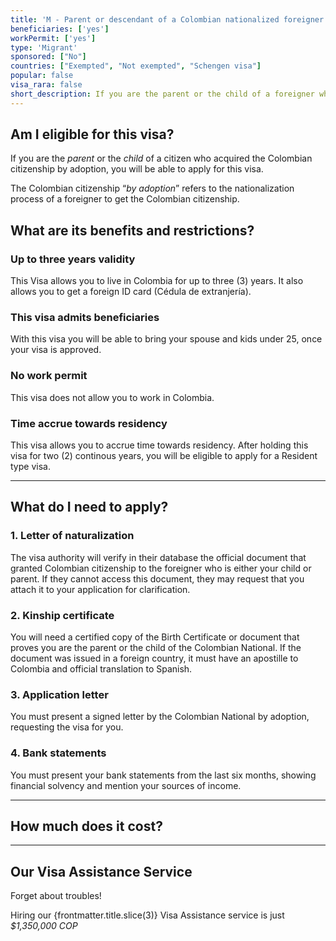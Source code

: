 ```yaml
---
title: 'M - Parent or descendant of a Colombian nationalized foreigner'
beneficiaries: ['yes']
workPermit: ['yes']
type: 'Migrant'
sponsored: ["No"]
countries: ["Exempted", "Not exempted", "Schengen visa"]
popular: false
visa_rara: false
short_description: If you are the parent or the child of a foreigner who acquired the Colombian citizenship by adoption, you will be able to apply for this visa. 
---
```


## Am I eligible for this visa?

If you are the *parent* or the *child* of a citizen who acquired the Colombian citizenship by adoption, you will be able to apply for this visa. 

The Colombian citizenship “*by adoption*” refers to the nationalization process of a foreigner to get the Colombian citizenship.

## What are its benefits and restrictions?

### **Up to three years validity**

This Visa allows you to live in Colombia for up to three (3) years. It also allows you to get a foreign ID card (Cédula de extranjería).

### **This visa admits beneficiaries**

With this visa you will be able to bring your spouse and kids under 25, once your visa is approved.

### **No work permit**

This visa does not allow you to work in Colombia.

### T**ime accrue towards residency**

This visa allows you to accrue time towards residency. After holding this visa for two (2) continous years, you will be eligible to apply for a Resident type visa.

---

## What do I need to apply?

### 1. Letter of naturalization

The visa authority will verify in their database the official document that granted Colombian citizenship to the foreigner who is either your child or parent. If they cannot access this document, they may request that you attach it to your application for clarification.

### 2. Kinship certificate

You will need a certified copy of the Birth Certificate or document that proves you are the parent or the child of the Colombian National. If the document was issued in a foreign country, it must have an apostille to Colombia and official translation to Spanish.

### 3. Application letter

You must present a signed letter by the Colombian National by adoption, requesting the visa for you.

### 4. Bank statements

You must present your bank statements from the last six months, showing financial solvency and mention your sources of income.

---
## How much does it cost?

<VisaCosts
    studyFees="54"
    issuanceFees="270"
    apostille={true}
    translation={true}
/>

---

## Our Visa Assistance Service

Forget about troubles!

Hiring our {frontmatter.title.slice(3)} Visa Assistance service is just *$1,350,000 COP*